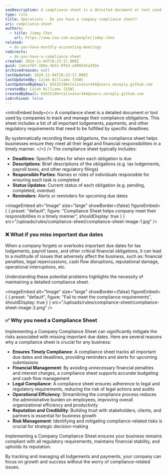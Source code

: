 ```yaml
---
seoDescription: A compliance sheet is a detailed document or tool used by companies to track and manage their compliance obligations.
type: rule
title: Operations - Do you have a company compliance sheet?
uri: compliance-sheet
authors:
  - title: Jimmy Chen
    url: https://www.ssw.com.au/people/jimmy-chen
related:
  - do-you-have-monthly-accounting-meetings
redirects:
  - do-you-have-a-compliance-sheet
created: 2024-11-04T18:23:17.000Z
guid: 2a6cefbf-180a-4b51-9f63-a986b35a393e
archivedreason: null
lastUpdated: 2024-11-04T18:23:17.000Z
lastUpdatedBy: Caleb Williams [SSW]
lastUpdatedByEmail: 65635198+Calinator444@users.noreply.github.com
createdBy: Caleb Williams [SSW]
createdByEmail: 65635198+Calinator444@users.noreply.github.com
isArchived: false
---
```


<introEmbed
  body={<>
A compliance sheet is a detailed document or tool used by companies to track and manage their compliance obligations. This sheet includes a list of all important lodgements, payments, and other regulatory requirements that need to be fulfilled by specific deadlines.

By systematically recording these obligations, the compliance sheet helps businesses ensure they meet all their legal and financial responsibilities in a timely manner.
  </>}
/>
The compliance sheet typically includes:

* **Deadlines**: Specific dates for when each obligation is due
* **Descriptions**: Brief descriptions of the obligations (e.g. tax lodgements, payroll taxes, and other regulatory filings)
* **Responsible Parties**: Names or roles of individuals responsible for ensuring each task is completed
* **Status Updates**: Current status of each obligation (e.g. pending, completed, overdue)
* **Reminders**: Alerts or reminders for upcoming due dates


<imageEmbed
  alt="Image"
  size="large"
  showBorder={false}
  figureEmbed={ {
    preset: "default",
    figure: "Compliance Sheet helps company meet their responsibilities in a timely manner",
    shouldDisplay: true
  } }
  src="/uploads/rules/compliance-sheet/compliance-sheet-image-1.jpg"
/>


### ❌ What if you miss important due dates

When a company forgets or overlooks important due dates for tax lodgements, payroll taxes, and other critical financial obligations, it can lead to a multitude of issues that adversely affect the business, such as:
financial penalties, legal repercussions, cash flow disruptions, reputational damage, operational interruptions, etc.

Understanding these potential problems highlights the necessity of maintaining a detailed compliance sheet.


<imageEmbed
  alt="Image"
  size="large"
  showBorder={false}
  figureEmbed={ {
    preset: "default",
    figure: "Fail to meet the compliance requirements",
    shouldDisplay: true
  } }
  src="/uploads/rules/compliance-sheet/compliance-sheet-image-2.png"
/>


### ✅ Why you need a Compliance Sheet

Implementing a Company Compliance Sheet can significantly mitigate the risks associated with missing important due dates. Here are several reasons why a compliance sheet is crucial for any business:

* **Ensures Timely Compliance**: A compliance sheet tracks all important due dates and deadlines, providing reminders and alerts for upcoming submissions
* **Financial Management**: By avoiding unnecessary financial penalties and interest charges, a compliance sheet supports accurate budgeting and cash flow management
* **Legal Compliance**: A compliance sheet ensures adherence to legal and regulatory requirements, reducing the risk of legal actions and audits
* **Operational Efficiency**: Streamlining the compliance process reduces the administrative burden on employees, improving overall organizational efficiency and productivity
* **Reputation and Credibility**: Building trust with stakeholders, clients, and partners is essential for business growth
* **Risk Management**: Identifying and mitigating compliance-related risks is crucial for strategic decision-making

Implementing a Company Compliance Sheet ensures your business remains compliant with all regulatory requirements, maintains financial stability, and upholds its reputation.

By tracking and managing all lodgements and payments, your company can focus on growth and success without the worry of compliance-related issues.

